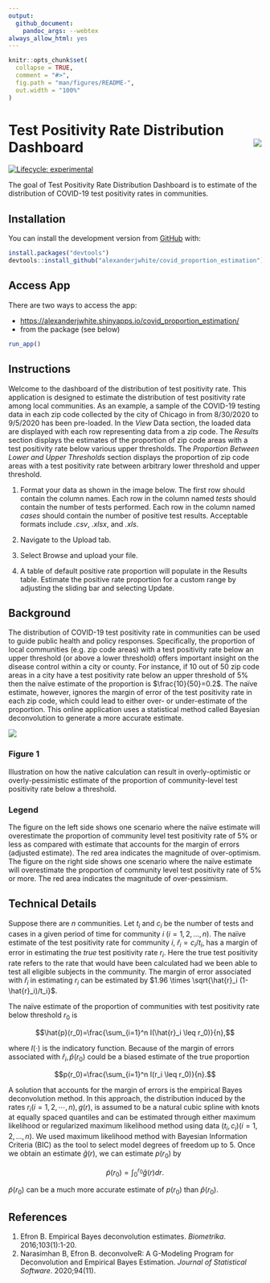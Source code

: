 ```yaml
---
output: 
  github_document:
    pandoc_args: --webtex
always_allow_html: yes
---
```


<!-- README.md is generated from README.Rmd. Please edit that file -->

```r
knitr::opts_chunk$set(
  collapse = TRUE,
  comment = "#>",
  fig.path = "man/figures/README-",
  out.width = "100%"
)
```

# Test Positivity Rate Distribution Dashboard <img src="./inst/data/Coronavirus.png" align="right" />

<!-- badges: start -->
[![Lifecycle: experimental](https://img.shields.io/badge/lifecycle-experimental-orange.svg)](https://www.tidyverse.org/lifecycle/#experimental)
<!-- badges: end -->

The goal of Test Positivity Rate Distribution Dashboard is to estimate of the distribution of COVID-19 test positivity rates in communities.

## Installation

You can install the development version from [GitHub](https://github.com/) with:

```r
install.packages("devtools")
devtools::install_github("alexanderjwhite/covid_proportion_estimation")
```

## Access App

There are two ways to access the app:

* [https://alexanderjwhite.shinyapps.io/covid_proportion_estimation/](https://alexanderjwhite.shinyapps.io/covid_proportion_estimation/)
* from the package (see below)

```r
run_app()
```

## Instructions

Welcome to the dashboard of the distribution of test positivity rate. This application is designed to estimate the distribution of test positivity rate among local communities. As an example, a sample of the COVID-19 testing data in each zip code collected by the city of Chicago in from 8/30/2020 to 9/5/2020 has been pre-loaded. In the *View* Data section, the loaded data are displayed with each row representing data from a zip code. The *Results* section displays the estimates of the proportion of zip code areas with a test positivity rate below various upper thresholds. The *Proportion Between Lower and Upper Thresholds* section displays the proportion of zip code areas with a test positivity rate between arbitrary lower threshold and upper threshold.

1. Format your data as shown in the image below. The first row should contain the column names. Each row in the column named *tests* should contain the number of tests performed. Each row in the column named *cases* should contain the number of positive test results. Acceptable formats include *.csv*, *.xlsx*, and *.xls*.

2. Navigate to the Upload tab.

3. Select Browse and upload your file.

4. A table of default positive rate proportion will populate in the Results table. Estimate the positive rate proportion for a custom range by adjusting the sliding bar and selecting Update.

## Background

The distribution of COVID-19 test positivity rate in communities can be used to guide public health and policy responses. Specifically, the proportion of local communities (e.g. zip code areas) with a test positivity rate below an upper threshold (or above a lower threshold) offers important insight on the disease control within a city or county. For instance, if 10 out of 50 zip code areas in a city have a test positivity rate below an upper threshold of 5% then  the naïve estimate of the proportion is $\frac{10}{50}=0.2$. The naïve estimate, however, ignores the margin of error of the test positivity rate in each zip code, which could lead to either over- or under-estimate of the proportion. This online application uses a statistical method called Bayesian deconvolution to generate a more accurate estimate.

![](inst/data/figure_1.png)

### Figure 1

Illustration on how the native calculation can result in overly-optimistic or overly-pessimistic estimate of the proportion of community-level test positivity rate below a threshold.

### Legend

The figure on the left side shows one scenario where the naïve estimate will overestimate the proportion of community level test positivity rate of 5% or less as compared with estimate that accounts for the margin of errors (adjusted estimate). The red area indicates the magnitude of over-optimism. The figure on the right side shows one scenario where the naïve estimate will overestimate the proportion of community level test positivity rate of 5% or more. The red area indicates the magnitude of over-pessimism.

## Technical Details

Suppose there are $n$ communities. Let $t_i$ and $c_i$ be the number of tests and cases in a given period of time for community $i$ $(i = 1,2,\ldots,n)$. The naïve estimate of the test positivity rate for community $i$, $\hat{r}_i = c_i/t_i$, has a margin of error in estimating the *true* test positivity rate $r_i$. Here the true test positivity rate refers to the rate that would have been calculated had we been able to test all eligible subjects in the community. The margin of error associated with $\hat{r}_i$  in estimating $r_i$ can be estimated by $1.96 \times \sqrt{\hat{r}_i (1-\hat{r}_i)/t_i}$.

The naïve estimate of the proportion of communities with test positivity rate below threshold $r_0$ is 

$$\hat{p}(r_0)=\frac{\sum_{i=1}^n I(\hat{r}_i \leq r_0)}{n},$$

where $I(\cdot)$ is the indicatory function. Because of the margin of errors associated with $\hat{r}_i, \hat{p}(r_0)$ could be a biased estimate of the true proportion 

$$p(r_0)=\frac{\sum_{i=1}^n I(r_i \leq r_0)}{n}.$$

A solution that accounts for the margin of errors is the empirical Bayes deconvolution method. In this approach, the distribution induced by the rates $r_i (i=1,2,\cdots,n), g(r)$, is assumed to be a natural cubic spline with knots at equally spaced quantiles and can be estimated through either maximum likelihood or regularized maximum likelihood method using data $(t_i,c_i) (i=1,2,\ldots,n)$. We used maximum likelihood method with Bayesian Information Criteria (BIC) as the tool to select model degrees of freedom up to 5. Once we obtain an estimate $\hat{g}(r)$, we can estimate $p(r_0)$ by 

$$\tilde{p}(r_0) = \int_0^{r_0}\hat{g}(r)dr.$$

$\tilde{p}(r_0)$ can be a much more accurate estimate of $p(r_0)$ than $\hat{p}(r_0)$.

## References

1. Efron B. Empirical Bayes deconvolution estimates. *Biometrika*. 2016;103(1):1-20.
2. Narasimhan B, Efron B. deconvolveR: A G-Modeling Program for Deconvolution and Empirical Bayes Estimation. *Journal of Statistical Software*. 2020;94(11).
